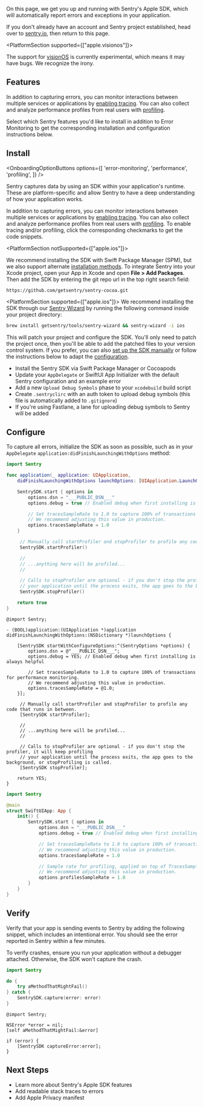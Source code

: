 On this page, we get you up and running with Sentry's Apple SDK, which will automatically report errors and exceptions in your application.

<Note>

If you don't already have an account and Sentry project established, head over to [sentry.io](https://sentry.io/signup/), then return to this page.

</Note>

<PlatformSection supported={["apple.visionos"]}>

<Alert level="info" title="Experimental Support">

The support for [visionOS](https://developer.apple.com/visionos/) is currently experimental, which means it may have bugs. We recognize the irony.

</Alert>

</PlatformSection>

## Features

In addition to capturing errors, you can monitor interactions between multiple services or applications by [enabling tracing](/concepts/key-terms/tracing/). You can also collect and analyze performance profiles from real users with [profiling](/product/explore/profiling/).

Select which Sentry features you'd like to install in addition to Error Monitoring to get the corresponding installation and configuration instructions below.

## Install

<OnboardingOptionButtons
  options={[
    'error-monitoring',
    'performance',
    'profiling',
  ]}
/>

Sentry captures data by using an SDK within your application's runtime. These are platform-specific and allow Sentry to have a deep understanding of how your application works.

In addition to capturing errors, you can monitor interactions between multiple services or applications by [enabling tracing](https://docs.sentry.io/concepts/key-terms/tracing/). You can also collect and analyze performance profiles from real users with [profiling](https://docs.sentry.io/product/profiling/). To enable tracing and/or profiling, click the corresponding checkmarks to get the code snippets.

<PlatformSection notSupported={["apple.ios"]}>

We recommend installing the SDK with Swift Package Manager (SPM), but we also support alternate [installation methods](install/). To integrate Sentry into your Xcode project, open your App in Xcode and open **File > Add Packages**. Then add the SDK by entering the git repo url in the top right search field:

```
https://github.com/getsentry/sentry-cocoa.git
```

</PlatformSection>

<PlatformSection supported={["apple.ios"]}>
We recommend installing the SDK through our [Sentry Wizard](https://github.com/getsentry/sentry-wizard) by running the following command inside your project directory:

```bash
brew install getsentry/tools/sentry-wizard && sentry-wizard -i ios
```

This will patch your project and configure the SDK. You'll only need to patch the project once, then you'll be able to add the patched files to your version control system.
If you prefer, you can also [set up the SDK manually](/platforms/apple/guides/ios/manual-setup/) or follow the instructions below to adapt the [configuration](#configure).

<Expandable title="The following tasks will be performed by the Sentry Wizard">

- Install the Sentry SDK via Swift Package Manager or Cocoapods
- Update your `AppDelegate` or SwiftUI App Initializer with the default Sentry configuration and an example error
- Add a new `Upload Debug Symbols` phase to your `xcodebuild` build script
- Create `.sentryclirc` with an auth token to upload debug symbols (this file is automatically added to `.gitignore`)
- If you're using Fastlane, a lane for uploading debug symbols to Sentry will be added

</Expandable>

</PlatformSection>

## Configure

To capture all errors, initialize the SDK as soon as possible, such as in your `AppDelegate` `application:didFinishLaunchingWithOptions` method:


```swift {tabTitle:Swift} {"onboardingOptions": {"performance": "9-12", "profiling": "13-16"}}
import Sentry

func application(_ application: UIApplication,
    didFinishLaunchingWithOptions launchOptions: [UIApplication.LaunchOptionsKey: Any]?) -> Bool {

    SentrySDK.start { options in
        options.dsn = "___PUBLIC_DSN___"
        options.debug = true // Enabled debug when first installing is always helpful

        // Set tracesSampleRate to 1.0 to capture 100% of transactions for performance monitoring.
        // We recommend adjusting this value in production.
        options.tracesSampleRate = 1.0
    }

     // Manually call startProfiler and stopProfiler to profile any code that runs in between.
     SentrySDK.startProfiler()

     //
     // ...anything here will be profiled...
     //

     // Calls to stopProfiler are optional - if you don't stop the profiler, it will keep profiling
     // your application until the process exits, the app goes to the background, or stopProfiling is called.
     SentrySDK.stopProfiler()

    return true
}
```

```objc {tabTitle:Objective-C} {"onboardingOptions": {"performance": "8-11", "profiling": "12-15"}}
@import Sentry;

- (BOOL)application:(UIApplication *)application didFinishLaunchingWithOptions:(NSDictionary *)launchOptions {

    [SentrySDK startWithConfigureOptions:^(SentryOptions *options) {
        options.dsn = @"___PUBLIC_DSN___";
        options.debug = YES; // Enabled debug when first installing is always helpful

        // Set tracesSampleRate to 1.0 to capture 100% of transactions for performance monitoring.
        // We recommend adjusting this value in production.
        options.tracesSampleRate = @1.0;
    }];

     // Manually call startProfiler and stopProfiler to profile any code that runs in between.
     [SentrySDK startProfiler];

     //
     // ...anything here will be profiled...
     //

     // Calls to stopProfiler are optional - if you don't stop the profiler, it will keep profiling
     // your application until the process exits, the app goes to the background, or stopProfiling is called.
     [SentrySDK stopProfiler];

    return YES;
}
```

```swift {tabTitle:SwiftUI with App conformer} {"onboardingOptions": {"performance": "9-12", "profiling": "13-16"}}
import Sentry

@main
struct SwiftUIApp: App {
    init() {
        SentrySDK.start { options in
            options.dsn = "___PUBLIC_DSN___"
            options.debug = true // Enabled debug when first installing is always helpful

            // Set tracesSampleRate to 1.0 to capture 100% of transactions for performance monitoring.
            // We recommend adjusting this value in production.
            options.tracesSampleRate = 1.0

            // Sample rate for profiling, applied on top of TracesSampleRate.
            // We recommend adjusting this value in production.
            options.profilesSampleRate = 1.0
        }
    }
}
```

## Verify

Verify that your app is sending events to Sentry by adding the following snippet, which includes an intentional error. You should see the error reported in Sentry within a few minutes.

<Note>

To verify crashes, ensure you run your application without a debugger attached. Otherwise, the SDK won't capture the crash.

</Note>

```swift {tabTitle:Swift}
import Sentry

do {
    try aMethodThatMightFail()
} catch {
    SentrySDK.capture(error: error)
}
```

```objc {tabTitle:Objective-C}
@import Sentry;

NSError *error = nil;
[self aMethodThatMightFail:&error]

if (error) {
    [SentrySDK captureError:error];
}
```

## Next Steps

- <PlatformLink to="/features">Learn more about Sentry's Apple SDK features</PlatformLink>
- <PlatformLink to="/dsym/">Add readable stack traces to errors</PlatformLink>
- <PlatformLink to="/data-management/apple-privacy-manifest">Add Apple Privacy manifest</PlatformLink>
